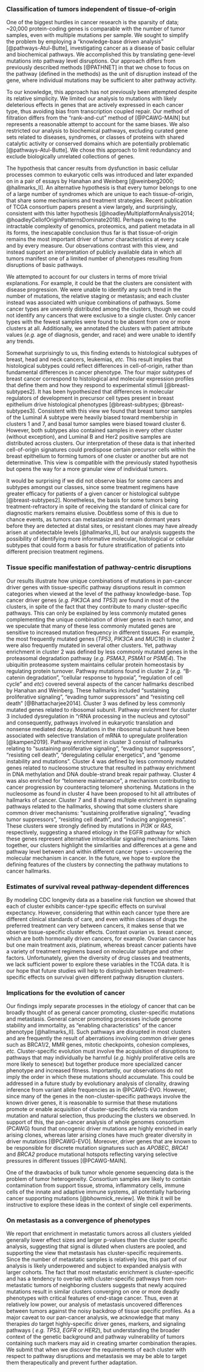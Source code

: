 ### Classification of tumors independent of tissue-of-origin 

One of the biggest hurdles in cancer research is the sparsity of data; ~20,000
protein-coding genes is comparable with the number of tumor samples, even with
multiple mutations per sample. We sought to simplify the problem by employing a
"knowledge-base driven analysis" [@pathways-Atul-Butte], investigating cancer as
a disease of basic cellular and biochemical pathways. We accomplished this by
translating gene-level mutations into pathway level disruptions. Our approach
differs from previously described methods [@PATHNET] in that we chose to focus
on the pathway (defined in the methods) as the unit of disruption instead of the
gene, where individual mutations may be sufficient to alter pathway activity.

To our knowledge, this approach has not previously been attempted despite its
relative simplicity. We limited our analysis to mutations with likely
deleterious effects in genes that are actively expressed in each cancer type,
thus avoiding bias from transcription coupled repair. Our method of filtration
differs from the "rank-and-cut" method of [@PCAWG-MAIN] but represents a
reasonable attempt to account for the same biases. We also restricted our
analysis to biochemical pathways, excluding curated gene sets related to
diseases, syndromes, or classes of proteins with shared catalytic activity or
conserved domains which are potentially problematic [@pathways-Atul-Butte]. We
chose this approach to limit redundancy and exclude biologically unrelated
collections of genes.

The hypothesis that cancer results from dysfunction in basic cellular processes
common to eukaryotic cells was introduced and later expanded on in a pair of
essays by Hanahan and Weinberg [@weinberg2000;
@hallmarks_II]. An alternative hypothesis is that every tumor belongs to one of
a large number of syndromes which are unique to each tissue-of-origin, that
share some mechanisms and treatment strategies. Recent publication of TCGA
consortium papers present a view largely, and surprisingly, consistent with this
latter hypothesis [@hoadleyMultiplatformAnalysis2014;
@hoadleyCellofOriginPatternsDominate2018]. Perhaps owing to the intractable
complexity of genomics, proteomics, and patient metadata in all its forms, the
inescapable conclusion thus far is that tissue-of-origin remains the most
important driver of tumor characteristics at every scale and by every measure.
Our observations contrast with this view, and instead support an interpretation
of publicly available data in which all tumors manifest one of a limited number
of phenotypes resulting from disruptions of basic pathways.

We attempted to account for our clusters in terms of more trivial explanations.
For example, it could be that the clusters are consistent with disease
progression. We were unable to identify any such trend in the number of
mutations, the relative staging or metastasis; and each cluster instead was
associated with unique combinations of pathways. Some cancer types are unevenly
distributed among the clusters, though we could not identify any cancers that
were exclusive to a single cluster. Only cancer types with the fewest samples
were found to be absent from one or more clusters at all. Additionally, we annotated 
the clusters with patient attribute values (_e.g._ age of diagnosis, gender, and race) 
and were unable to identify any trends.

Somewhat surprisingly to us, this finding extends to histological subtypes of
breast, head and neck cancers, leukemias, _etc._ This result implies that
histological subtypes could reflect differences in cell-of-origin, rather than
fundamental differences in cancer phenotype. The four major subtypes of breast
cancer correspond to histological and molecular expression profiles that define
them and how they respond to experimental stimuli [@breast-subtypes2]. It has
been hypothesized that differences in molecular regulators of development in
precursor cell types present in breast epithelium drive histological phenotypes
[@breast-subtypes; @breast-subtypes3]. Consistent with this view we found that
breast tumor samples of the Luminal A subtype were heavily biased toward
membership in clusters 1 and 7, and basal tumor samples were biased toward
cluster 6. However, both subtypes also contained samples in every other cluster
(without exception), and Luminal B and Her2 positive samples are distributed
across clusters. Our interpretation of these data is that inherited
cell-of-origin signatures could predispose certain precursor cells within the
breast epithelium to forming tumors of one cluster or another but are not
determinative. This view is compatible with the previously stated hypothesis but
opens the way for a more granular view of individual tumors.

It would be surprising if we did not observe bias for some cancers and
subtypes amongst our classes, since some treatment regimens have greater
efficacy for patients of a given cancer or histological subtype
[@breast-subtypes2]. Nonetheless, the basis for some tumors being
treatment-refractory in spite of receiving the standard of clinical care for
diagnostic markers remains elusive. Doubtless some of this is due to chance
events, as tumors can metastasize and remain dormant years before they are
detected at distal sites, or resistant clones may have already arisen at
undetectable levels [@hallmarks_II], but our analysis suggests the possibility
of identifying more informative molecular, histological or cellular subtypes
that could form a basis for future stratification of patients into different
precision treatment regimens.

### Tissue specific manifestation of pathway-centric disruptions

Our results illustrate how unique combinations of mutations in pan-cancer driver
genes with tissue-specific pathway disruptions result in common categories when
viewed at the level of the pathway knowledge-base. Top cancer driver genes
(_e.g. PIK3CA_ and _TP53_) are found in most of the clusters, in spite of the
fact that they contribute to many cluster-specific pathways. This can only be
explained by less commonly mutated genes complementing the unique combination of driver
genes in each tumor, and we speculate that many of these less commonly mutated genes are
sensitive to increased mutation frequency in different tissues. For example, the most 
frequently mutated genes (_TP53_, _PIK3CA_ and _MUC16_) in cluster 2 were also frequently 
mutated in several other clusters. Yet, pathway enrichment in cluster 2 was defined 
by less commonly mutated genes in the proteasomal degradation pathway (_e.g. PSMA3_, 
_PSMA1_ or _PSME4_). The ubiquitin proteasome system maintains cellular protein 
homeostasis by regulating protein turnover. Pathway mutations found in cluster 2 
(_e.g._ “B-catenin degradation”, “cellular response to hypoxia”, “regulation of cell cycle” 
and _etc_) covered several aspects of the cancer hallmarks described by Hanahan 
and Weinberg. These hallmarks included “sustaining proliferative signaling”, “evading 
tumor suppressors” and “resisting cell death” [@Bhattacharjee2014]. Cluster 
3 was defined by less commonly mutated genes related to ribosomal subunit. Pathway 
enrichment for cluster 3 included dysregulation in “rRNA processing in the nucleus 
and cytosol” and consequently, pathways involved in eukaryotic translation and 
nonsense mediated decay. Mutations in the ribosomal subunit have been associated 
with selective translation of mRNA to upregulate proliferation [@kampen2019]. 
Pathway enrichment in cluster 3 consist of hallmarks relating to “sustaining proliferative 
signaling”, “evading tumor suppressors”, “resisting cell death”, “deregulating 
cellular energetics”, and “genome instability and mutations”. Cluster 4 was defined 
by less commonly mutated genes related to nucleosome structure that resulted in 
pathway enrichment in DNA methylation and DNA double-strand break repair pathway. 
Cluster 4 was also enriched for “telomere maintenance”, a mechanism contributing to 
cancer progression by counteracting telomere shortening. Mutations in the 
nucleosome as found in cluster 4 have been proposed to hit all attributes of hallmarks of cancer. Cluster 
7 and 8 shared multiple enrichment in signaling pathways related to the hallmarks, 
showing that some clusters share common driver mechanisms: 
“sustaining proliferative signaling”, “evading tumor suppressors”, “resisting cell 
death”, and “inducing angiogenesis”. These clusters were strongly defined by 
mutations in _PI3K_ or _RAS_, respectively, suggesting a shared etiology in the EGFR 
pathway for which these genes represent alternative intracellular signaling mechanisms. Taken together, our clusters highlight 
the similarities and differences at a gene and pathway level between and within 
different cancer types – uncovering the molecular mechanism in cancer. In the future,
we hope to explore the defining features of the clusters by connecting the pathway 
mutations to cancer hallmarks.


### Estimates of survival reveal pathway-dependent differences 

By modeling CDC longevity data as a baseline risk function we showed that each
of cluster exhibits cancer-type specific effects on survival expectancy.
However, considering that within each cancer type there are different clinical
standards of care, and even within classes of drugs the preferred treatment can
very between cancers, it makes sense that we observe tissue-specific cluster
effects. Contrast ovarian _vs._ breast cancer, which are both hormonally driven
cancers, for example. Ovarian cancer has but one main treatment axis, platinum,
whereas breast cancer patients have a variety of treatment regimens based on
molecular subtype and other factors. Unfortunately, given the diversity of drug
classes and treatments, we lack sufficient power to explore these variables in
the TCGA data. It is our hope that future studies will help to distinguish
between treatment-specific effects on survival given different pathway
disruption clusters.

### Implications for the evolution of cancer 

Our findings imply separate processes in the etiology of cancer
that can be broadly thought of as general cancer promoting, cluster-specific
mutations and metastasis. General cancer promoting processes include genome
stability and immortality, as "enabling characteristics" of the cancer phenotype
[@hallmarks_II]. Such pathways are disrupted in most clusters and are frequently
the result of aberrations involving common driver genes such as BRCA1/2, MMR
genes, mitotic checkpoints, cohesion complexes, _etc._ Cluster-specific
evolution must involve the acquisition of disruptions to pathways that may
individually be harmful (_e.g._ highly proliferative cells are more likely to
senesce) but together produce more specialized cancer phenotype and increased
fitness. Importantly, our observations do not imply the order in which these
mutations should accumulate. This could be addressed in a future study by
evolutionary analysis of clonality, drawing inference from variant allele
frequencies as in @PCAWG-EVO. However, since many of the genes in the
non-cluster-specific pathways involve the known driver genes, it is reasonable
to surmise that these mutations promote or enable acquisition of
cluster-specific defects via random mutation and natural selection, thus
producing the clusters we observed. In support of this, the pan-cancer analysis
of whole genomes consortium (PCAWG) found that oncogenic driver mutations are
highly enriched in early arising clones, whereas later arising clones have much
greater diversity in driver mutations [@PCAWG-EVO]. Moreover, driver genes that
are known to be responsible for discrete mutation signatures such as _APOBEC_,
_BRCA1_ and _BRCA2_ produce mutational hotspots reflecting varying selective
pressures in different tissues [@PCAWG-MAIN].

One of the drawbacks of bulk tumor whole genome sequencing data is the problem
of tumor heterogeneity. Consortium samples are likely to contain contamination
from support tissue, stroma, inflammatory cells, immune cells of the innate and
adaptive immune systems, all potentially harboring cancer supporting mutations
[@bhowmick_review]. We think it will be instructive to explore these ideas in
the context of single cell experiments.

### On metastasis as a convergence of phenotypes 

We report that enrichment in metastatic tumors across all clusters yielded
generally lower effect sizes and larger p-values than the cluster specific
analysis, suggesting that signal is diluted when clusters are pooled, and
supporting the view that metastasis has cluster-specific requirements. Since the
number of metastatic samples is relatively low, this part of our analysis is
likely underpowered and subject to expanded analysis with larger cohorts. The
fact that most metastatic enrichment is cluster-specific and has a tendency to
overlap with cluster-specific pathways from non-metastatic tumors of neighboring
clusters suggests that newly acquired mutations result in similar clusters
converging on one or more deadly phenotypes with critical features of end-stage
cancer. Thus, even at relatively low power, our analysis of metastasis uncovered
differences between tumors against the noisy backdrop of tissue specific
profiles. As a major caveat to our pan-cancer analysis, we acknowledge that many
therapies _do_ target highly-specific driver genes, markers, and signaling
pathways ( _e.g. TP53_, _EGFR_ or _HER2_), but understanding the broader context of
the genetic background and pathway vulnerability of tumors containing such
markers may aid in creating smarter combination therapies. We submit that when
we discover the requirements of each cluster with respect to pathway disruptions
and metastasis we may be able to target them therapeutically and prevent further
adaptation.